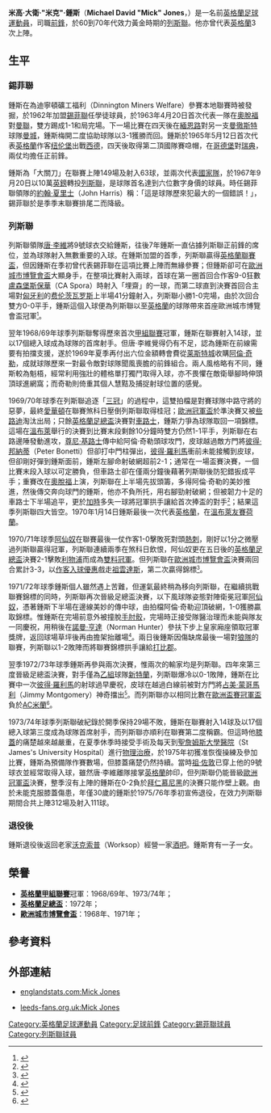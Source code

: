 {{noteTA
|G1=足球|G2=FAcup|G3=英超|G4=列斯聯
|T=zh-hans:米克·琼斯;zh-hk:米克·鍾斯;zh-tw:米克·瓊斯;
|1=zh-hans:米克·琼斯;zh-hk:米克·鍾斯;zh-tw:米克·瓊斯;
|2=zh-hans:琼斯;zh-hk:鍾斯;zh-tw:瓊斯;
|3=zh-hans:阿兰·克拉克;zh-hk:阿倫·奇勒;zh-tw:阿蘭·克拉拉;
|4=zh-hans:温布利;zh-hk:溫布萊;zh-tw:溫布萊;
|5=zh-hans:老特拉福德;zh-hk:奧脫福;zh-tw:老特拉福德;
|6=zh-hans:迈克尔·大卫·"米克"·琼斯;zh-hk:米高·大衛·"米克"·鍾斯;zh-tw:邁克爾·大衛·"米克"·瓊斯;
|7=zh-hans:唐·里维;zh-hk:唐·李維;zh-tw:唐·里維;
|8=zh-hans:彼得·洛里默;zh-hk:彼得·羅利馬;zh-tw:彼得·洛里默;
}}
{{Infobox Football biography
| playername= 米克·鍾斯<br />''Mick Jones''
| image = 
| fullname = Michael David Jones 
| nickname = 
| dateofbirth = {{birth date and age|1945|4|24}}
| cityofbirth = <br />[[沃克索普|沃克索普]]（Worksop）
| countryofbirth = [[英格蘭|英格蘭]]
| height = {{height|m=1.77}}
| currentclub  = 已退役
| clubnumber = 9〈[[列斯聯足球會|列斯聯]]〉
| position = [[前鋒_(足球)|前鋒]]
| youthyears = 
| youthclubs = 
| years = 1962-67 <br />1967-75
| clubs = [[谢菲尔德联足球俱乐部|錫菲聯]]<br />[[列斯聯足球會|列斯聯]] 
| caps(goals) = 149 (63)<br />220 (77) 
| nationalyears = 1965-70
| nationalteam = [[英格蘭足球代表隊|英格蘭]]
| nationalcaps(goals) = {{0|00}}3 {{0}}(0)
| pcupdate = 2009.03.03
| ntupdate = 2009.03.03
}}
'''米高·大衛·"米克"·鍾斯'''（'''Michael David "Mick" Jones'''，{{bd|1945年|4月24日|catIdx=Jones, Mick}}）是一名前[[英格蘭|英格蘭]][[足球|足球]][[運動員|運動員]]，司職[[前鋒_(足球)|前鋒]]，於60到70年代效力黃金時期的[[列斯聯足球會|列斯聯]]。他亦曾代表[[英格蘭足球代表隊|英格蘭]]3次上陣。

== 生平 ==
=== 錫菲聯 ===
鍾斯在為迪寧頓礦工福利（Dinnington Miners Welfare）參賽本地聯賽時被發掘，於1962年加盟[[谢菲尔德联足球俱乐部|錫菲聯]]任學徒球員，於1963年4月20日首次代表一隊在[[奧脫福球場|奧脫福]]對[[曼联足球俱乐部|曼聯]]，雙方踢成1-1和局完場。下一場比賽在四天後在[[曼城足球俱乐部#主場球場|緬恩路]]對另一支[[曼徹斯特|曼徹斯特]]球隊[[曼城足球俱乐部|曼城]]，鍾斯梅開二度協助球隊以3-1獲勝而回。鍾斯於1965年5月12日首次代表[[英格蘭足球代表隊|英格蘭]]作客[[纽伦堡|纽伦堡]]出戰[[西德國家足球隊|西德]]，四天後取得第二頂國隊賽喼帽，在[[哥德堡|哥德堡]]對[[瑞典國家足球隊|瑞典]]，兩仗均擔任正前鋒。

鍾斯為「大關刀」在聯賽上陣149場及射入63球，並兩次代表[[英格蘭足球代表隊|國家隊]]，於1967年9月20日以10萬[[英鎊|英鎊]]轉投[[列斯聯足球會|列斯聯]]，是球隊首名達到六位數字身價的球員。時任錫菲聯領隊的[[John_Harris_(footballer)|約翰·夏里士]]（John Harris）稱：「這是球隊歷來犯最大的一個錯誤！」，錫菲聯於是季季末聯賽排尾二而降級。

=== 列斯聯 ===
列斯聯領隊[[唐·李維|唐·李維]]將9號球衣交給鍾斯，往後7年鍾斯一直佔據列斯聯正前鋒的席位，並為球隊射入無數重要的入球。在鍾斯加盟的首季，列斯聯贏得[[英格蘭聯賽盃|英格蘭聯賽盃]]，但因鍾斯在季初曾代表錫菲聯在這項比賽上陣而無緣參賽；但鍾斯卻可在[[歐洲足協盃|歐洲城市博覽會盃]]大顯身手，在整項比賽射入兩球，首球在第一圈首回合作客9-0狂數[[盧森堡|盧森堡]][[CA_Spora_Luxembourg|斯保華]]（CA Spora）時射入「埋齋」的一球，而第二球直到決賽首回合主場對[[匈牙利|匈牙利]]的[[费伦茨瓦罗斯TC|费伦茨瓦罗斯]]上半場41分鐘射入，列斯聯小勝1-0完場，由於次回合雙方0-0平手，鍾斯這個入球便為列斯聯以至[[英格蘭|英格蘭]]的球隊帶來首座歐洲城市博覽會盃冠軍<small><ref>{{cite web |language=en |url=http://www.rsssf.com/ec/ec196768det.html#fc |title=European Champions' Cup and Fairs' Cup 1967-68 - Details |publisher=rsssf.com |date= |accessdate=2009-03-03 |archive-date=2018-05-16 |archive-url=https://web.archive.org/web/20180516224146/http://www.rsssf.com/ec/ec196768det.html#fc |dead-url=no }}</ref></small>。

翌年1968/69年球季列斯聯奪得歷來首次[[英格蘭足球聯賽|甲組聯賽]]冠軍，鍾斯在聯賽射入14球，並以17個總入球成為球隊的首席射手。但唐·李維覺得仍有不足，認為鍾斯在前線需要有拍擋支援，遂於1969年夏季再付出六位金額轉會費從[[莱斯特城足球俱乐部|莱斯特城]]收購[[阿倫·奇勒|阿倫·奇勒]]，成就球隊歷來一對最令敵對球隊聞風喪膽的前鋒組合。兩人風格略有不同，鍾斯較為魁梧，經常利用強壯的體格單打獨鬥取得入球，亦不畏懼在敵衛舉腳時伸頭頂球進網窩；而奇勒則倚重其個人慧黠及捕捉射球位置的感覺。

1969/70年球季在列斯聯追逐「[[三冠王|三冠]]」的過程中，這雙拍檔是對賽球隊中路守將的惡夢，最終[[埃弗顿足球俱乐部|愛華頓]]在聯賽煞科日壓倒列斯聯取得桂冠；[[歐洲冠軍盃|歐洲冠軍盃]]於準決賽又被[[凯尔特人足球俱乐部|些路迪]]淘汰出局；只餘[[英格蘭足總盃|英格蘭足總盃]]決賽對[[切尔西足球俱乐部|車路士]]，鍾斯力爭為球隊取回一項錦標。這場在[[温布利球场_(1923年)|溫布萊]]舉行的決賽到比賽末段剩餘10分鐘時雙方仍然1-1平手，列斯聯在右路邊陲發動進攻，[[尊尼·基路士|尊尼·基路士]]傳中給阿倫·奇勒頭球攻門，皮球越過敵方門將[[彼得·邦納蒂|彼得·邦納蒂]]（Peter Bonetti）但卻打中門柱彈出，[[彼得·羅利馬|彼得·羅利馬]]衝前未能接觸到皮球，但卻剛好彈到鍾斯面前，鍾斯左腳命射破網超前2-1；通常在一場盃賽決賽，一個比賽末段入球以可定勝負，但車路士卻在僅兩分鐘後藉著列斯聯後防犯錯扳成平手；重賽改在[[奧脫福球場|奧脫福]]上演，列斯聯在上半場先拔頭籌，多得阿倫·奇勒的美妙推進，然後傳交奔向球門的鍾斯，他亦不負所托，用右腳勁射破網；但被韌力十足的車路士下半場追平，更於[[加時賽|加時]]多失一球將冠軍拱手讓給首次捧盃的對手<small><ref>{{cite web |language=en |url=http://www.fa-cupfinals.co.uk/1970.htm |title=FA Cup Final 1970 |publisher=fa-cupfinals.co.uk |date= |accessdate=2009-03-06 |archive-date=2009-04-16 |archive-url=https://web.archive.org/web/20090416062126/http://www.fa-cupfinals.co.uk/1970.htm |dead-url=yes }}</ref></small>；結果這季列斯聯四大皆空。1970年1月14日鍾斯最後一次代表[[英格蘭足球代表隊|英格蘭]]，在[[温布利球场_(1923年)|溫布萊]][[友誼賽|友賽]][[荷蘭國家足球隊|荷蘭]]。

1970/71年球季[[阿森纳足球俱乐部|阿仙奴]]在聯賽最後一仗作客1-0擊敗死對頭[[托特纳姆热刺足球俱乐部|熱刺]]，剛好以1分之微壓過列斯聯贏得冠軍，列斯聯連續兩季在煞科日飲恨，阿仙奴更在五日後的[[英格蘭足總盃|英格蘭足總盃]]決賽2-1擊敗[[利物浦足球俱乐部|利物浦]]而成為[[雙料冠軍|雙料冠軍]]。但列斯聯在[[歐洲足協盃|歐洲城市博覽會盃]]決賽兩回合累計3-3，以[[作客入球優惠|作客入球優惠]]戲走[[尤文图斯足球俱乐部|祖雲達斯]]，第二次贏得錦標<small><ref>{{cite web |language=en |url=http://www.rsssf.com/ec/ec197071det.html#fc |title=European Champions' Cup and Fairs' Cup 1970-71 - Details |publisher=rsssf.com |date= |accessdate=2009-03-08 |archive-date=2017-06-08 |archive-url=https://web.archive.org/web/20170608062553/http://www.rsssf.com/ec/ec197071det.html#fc |dead-url=no }}</ref></small>。

1971/72年球季鍾斯個人雖然遇上苦難，但運氣最終稍為移向列斯聯，在繼續挑戰聯賽錦標的同時，列斯聯再次晉級足總盃決賽，以下風球隊姿態對陣衛冕冠軍[[阿森纳足球俱乐部|阿仙奴]]，憑著鍾斯下半場在邊線美妙的傳中球，由拍檔阿倫·奇勒迎頂破網，1-0獲勝贏取錦標。惟鍾斯在完場前意外被撞脫[[肘|手肘骹]]，完場時正接受隊醫治理而未能與隊友一同慶祝，用稍後在[[諾曼·亨達|諾曼·亨達]]（Norman Hunter）參扶下步上皇家廂座領取冠軍獎牌，返回球場草坪後再由擔架抬離場<small><ref>{{cite web |language=en |url=http://www.fa-cupfinals.co.uk/1972.htm |title=FA Cup Final 1972 |publisher=fa-cupfinals.co.uk |date= |accessdate=2009-03-06 |archive-date=2008-06-08 |archive-url=https://web.archive.org/web/20080608141001/http://www.fa-cupfinals.co.uk/1972.htm |dead-url=no }}</ref></small>。兩日後鍾斯因傷缺席最後一場對[[伍尔弗汉普顿流浪足球俱乐部|狼隊]]的聯賽，列斯聯以1-2敗陣而將聯賽錦標拱手讓給[[德比郡足球俱乐部|打比郡]]。 

翌季1972/73年球季鍾斯再參與兩次決賽，惟兩次的輸家均是列斯聯。四年來第三度晉級足總盃決賽，對手僅為[[英格蘭足球聯賽|乙組]]球隊[[桑德兰足球俱乐部|新特蘭]]，列斯聯爆冷以0-1敗陣，鍾斯在比賽中一次[[彼得·羅利馬|彼得·羅利馬]]的射球過早慶祝，皮球在越過白線前被對方門將[[占美·蒙哥馬利|占美·蒙哥馬利]]（Jimmy Montgomery）神奇擋出<small><ref>{{cite web |language=en |url=http://www.fa-cupfinals.co.uk/1973.htm |title=FA Cup Final 1973 |publisher=fa-cupfinals.co.uk |date= |accessdate=2009-03-06 |archive-date=2008-05-09 |archive-url=https://web.archive.org/web/20080509101117/http://www.fa-cupfinals.co.uk/1973.htm |dead-url=no }}</ref></small>。而列斯聯亦以相同比數在[[歐洲盃賽冠軍盃|歐洲盃賽冠軍盃]]負於[[AC米蘭|AC米蘭]]<small><ref>{{cite web |language=en |url=http://www.rsssf.com/ec/ec197273.html#cwc |title=European Competitions 1972-73 |publisher=rsssf.com |date= |accessdate=2009-03-08 |archive-date=2011-11-27 |archive-url=https://web.archive.org/web/20111127111949/http://www.rsssf.com/ec/ec197273.html#cwc |dead-url=no }}</ref></small>。

1973/74年球季列斯聯破紀錄於開季保持29場不敗，鍾斯在聯賽射入14球及以17個總入球第三度成為球隊首席射手，而列斯聯亦順利在聯賽第二度稱霸。但這時他[[膝蓋|膝蓋]]的痛楚越來越嚴重，在夏季休季時接受手術及每天到[[St_James's_University_Hospital,_Leeds|聖詹姆斯大學醫院]]（St James's University Hospital）進行[[物理治療|物理治療]]，於1975年初獲准恢復操練及參加比賽，鍾斯為預備隊作賽數場，但膝蓋痛楚仍然持續。當時[[祖·佐敦|祖·佐敦]]已穿上他的9號球衣並經常取得入球，雖然唐·李維離隊接掌[[英格蘭足球代表隊|英格蘭]]帥印，但列斯聯仍能晉級[[歐洲冠軍盃|歐洲冠軍盃]]決賽，整季沒有上陣的鍾斯在0-2負於[[拜仁慕尼黑足球俱乐部|拜仁慕尼黑]]的決賽只能作壁上觀。由於未能克服膝蓋傷患，年僅30歲的鍾斯於1975/76年季初宣佈退役，在效力列斯聯期間合共上陣312場及射入111球。

=== 退役後 ===
鍾斯退役後返回老家[[沃克索普|沃克索普]]（Worksop）經營一家[[酒吧|酒吧]]。鍾斯育有一子一女。

== 榮譽 ==
* '''[[英格蘭足球聯賽|英格蘭甲組聯賽]]'''冠軍：1968/69年、1973/74年；
* '''[[英格蘭足總盃|英格蘭足總盃]]'''：1972年；
* '''[[歐洲足協盃|歐洲城市博覽會盃]]'''：1968年、1971年；

== 參考資料 ==
{{reflist}}

== 外部連結 ==
* {{en}} [http://www.englandstats.com/playerreport.php?pid=549 englandstats.com:Mick Jones]
* {{en}} [http://www.leeds-fans.org.uk/leeds/players/211.html leeds-fans.org.uk:Mick Jones]

{{DEFAULTSORT:Jones, Mick}}

{{歐洲冠軍聯賽神射手}}

[[Category:英格蘭足球運動員|Category:英格蘭足球運動員]]
[[Category:足球前鋒|Category:足球前鋒]]
[[Category:錫菲聯球員|Category:錫菲聯球員]]
[[Category:列斯聯球員|Category:列斯聯球員]]